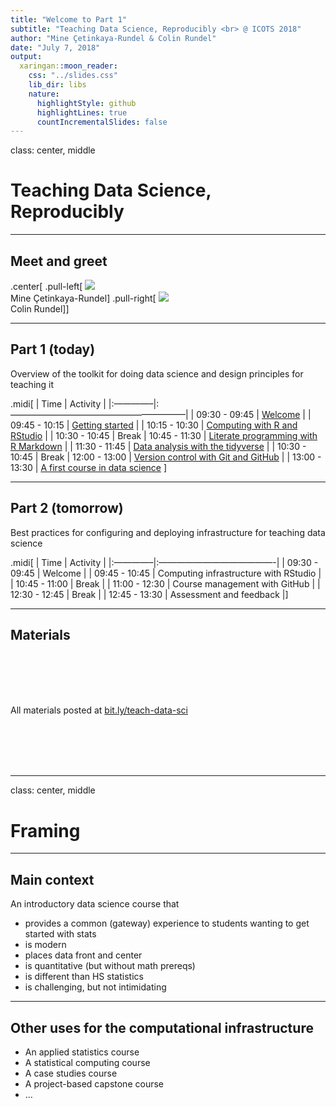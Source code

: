 ```yaml
---
title: "Welcome to Part 1"
subtitle: "Teaching Data Science, Reproducibly <br> @ ICOTS 2018"
author: "Mine Çetinkaya-Rundel & Colin Rundel"
date: "July 7, 2018"
output:
  xaringan::moon_reader:
    css: "../slides.css"
    lib_dir: libs
    nature:
      highlightStyle: github
      highlightLines: true
      countIncrementalSlides: false
---
```


class: center, middle

# Teaching Data Science, Reproducibly

---

## Meet and greet

.center[
.pull-left[
![](img/mine.png)  
Mine Çetinkaya-Rundel
]
.pull-right[
![](img/colin.png)  
Colin Rundel
]
]

---

## Part 1 (today)

Overview of the toolkit for doing data science and design principles for teaching it

.midi[
| Time          | Activity                                                    |
|:--------------|:------------------------------------------------------------|
| 09:30 - 09:45 | [Welcome](https://htmlpreview.github.io/?https://github.com/mine-cetinkaya-rundel/teach-data-sci-icots2018/blob/master/01-00-welcome/01-00-welcome.html) |
| 09:45 - 10:15 | [Getting started](https://github.com/mine-cetinkaya-rundel/teach-data-sci-icots2018/blob/master/01-01-start/01-01-start.html)                                                  |
| 10:15 - 10:30 | [Computing with R and RStudio](https://htmlpreview.github.io/?https://github.com/mine-cetinkaya-rundel/teach-data-sci-icots2018/blob/master/01-02-r-rstudio/01-02-r-rstudio.html)           |
| 10:30 - 10:45 | Break
| 10:45 - 11:30 | [Literate programming with R Markdown](https://htmlpreview.github.io/?https://github.com/mine-cetinkaya-rundel/teach-data-sci-icots2018/blob/master/01-04-rmarkdown/01-04-rmarkdown.html)          |
| 11:30 - 11:45 | [Data analysis with the tidyverse](https://htmlpreview.github.io/?https://github.com/mine-cetinkaya-rundel/teach-data-sci-icots2018/blob/master/01-04-tidyverse/01-04-tidyverse.html)         |
| 10:30 - 10:45 | Break
| 12:00 - 13:00 | [Version control with Git and GitHub](https://htmlpreview.github.io/?https://github.com/mine-cetinkaya-rundel/teach-data-sci-icots2018/blob/master/01-06-git/01-06-git.html)                        |
| 13:00 - 13:30 | [A first course in data science](https://github.com/mine-cetinkaya-rundel/teach-data-sci-icots2018/blob/master/01-06-intro-ds/01-06-intro-ds.pdf)   ]

---

## Part 2 (tomorrow)

Best practices for configuring and deploying infrastructure for teaching data science

.midi[
| Time          | Activity                                |
|:--------------|:----------------------------------------|
| 09:30 - 09:45 | Welcome                                 |
| 09:45 - 10:45 | Computing infrastructure with RStudio   |
| 10:45 - 11:00 | Break                                   |
| 11:00 - 12:30 | Course management with GitHub           |
| 12:30 - 12:45 | Break                                   |
| 12:45 - 13:30 | Assessment and feedback                 |
]

---

## Materials

<br><br><br><br>

All materials posted at [bit.ly/teach-data-sci](http://bit.ly/teach-data-sci)

<br><br><br><br>

---

class: center, middle

# Framing

---

## Main context

An introductory data science course that 

- provides a common (gateway) experience to students wanting to get started with stats
- is modern
- places data front and center
- is quantitative (but without math prereqs)
- is different than HS statistics
- is challenging, but not intimidating

---

## Other uses for the computational infrastructure

- An applied statistics course
- A statistical computing course
- A case studies course
- A project-based capstone course
- ...
